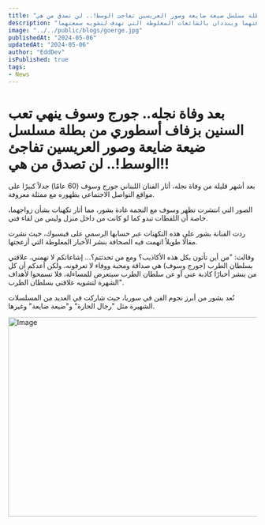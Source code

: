 ```yaml
---
title: "بعد ۏفاة نجله.. جورج وسوف ينهي تعب السنين بزفاف أسطوري من بطلة مسلسل ضيعة ضايعة وصور العريسين تفاجئ الوسط!.. لن تصدق من هي!!"
description: "ظهور جورج وسوف مع غادة بشور يثير تكهنات الزواج، لكنهما ينفيان. الفنانان يؤكدان على صداقتهما وينددان بالشائعات المغلوطة التي تهدف لتشويه سمعتهما."
image: "../../public/blogs/goerge.jpg"
publishedAt: "2024-05-06"
updatedAt: "2024-05-06"
author: "EddDev"
isPublished: true
tags:
- News
---
```


# بعد وفاة نجله.. جورج وسوف ينهي تعب السنين بزفاف أسطوري من بطلة مسلسل ضيعة ضايعة وصور العريسين تفاجئ الوسط!.. لن تصدق من هي!!

بعد أشهر قليلة من وفاة نجله، أثار الفنان اللبناني جورج وسوف (60 عامًا) جدلاً كبيرًا على مواقع التواصل الاجتماعي بظهوره مع ممثلة معروفة.

الصور التي انتشرت تظهر وسوف مع النجمة غادة بشور، مما أثار تكهنات بشأن زواجهما، خاصة أن اللقطات تبدو كما لو كانت من داخل منزل وليس من لقاء فني.

ردت الفنانة بشور على هذه التكهنات عبر حسابها الرسمي على فيسبوك، حيث نشرت مقالًا طويلاً اتهمت فيه الصحافة بنشر الأخبار المغلوطة التي أزعجتها.

وقالت: "من أين تأتون بكل هذه الأكاذيب؟ ومع من تحدثتم؟... إشاعاتكم لا تهمني، علاقتي بسلطان الطرب (جورج وسوف) هي صداقة ومحبة ووفاء لا تعرفونه، ولكن أعدكم أن كل من ينشر أخبارًا كاذبة عني أو عن سلطان الطرب سيتعرض للمساءلة، فلا تسمحوا لأهداف الشهرة لتشويه علاقتي بسلطان الطرب".

تُعد بشور من أبرز نجوم الفن في سوريا، حيث شاركت في العديد من المسلسلات الشهيرة مثل "رجال الحارة" و"ضيعة ضايعة" وغيرها.

<Image
  src="/blogs/goerge-01.jpg"
  width="718"
  height="404"
  alt="Image"
  sizes="100vw"
/>
